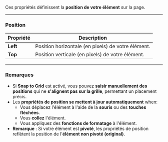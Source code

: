 Ces propriétés définissent la **position de votre élément** sur la page.

***

### **Position**

| **Propriété** | **Description**                                    |
| ------------- | -------------------------------------------------- |
| **Left**      | Position horizontale (en pixels) de votre élément. |
| **Top**       | Position verticale (en pixels) de votre élément.   |

***

### **Remarques**

* Si **Snap to Grid** est activé, vous pouvez **saisir manuellement des positions** qui ne **s'alignent pas sur la grille**, permettant un placement précis.
* Les **propriétés de position se mettent à jour automatiquement** when:
  * Vous déplacez l'élément à l'aide de la **souris** ou des **touches fléchées**.
  * Vous **collez** l'élément.
  * Vous appliquez des **fonctions de formatage** à l'élément.
* **Remarque** : Si votre élément est **pivoté**, les propriétés de position reflètent la position de l'**élément non pivoté (original)**.

